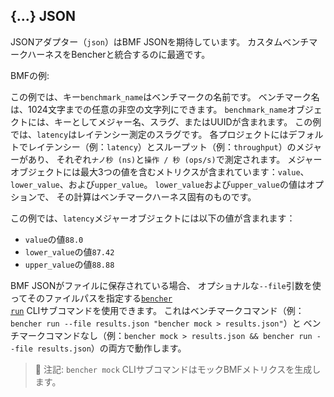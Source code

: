 
## \{...\} JSON

JSONアダプター（`json`）はBMF JSONを期待しています。
カスタムベンチマークハーネスをBencherと統合するのに最適です。

BMFの例:

<BmfExample />

この例では、キー`benchmark_name`はベンチマークの名前です。
ベンチマーク名は、1024文字までの任意の非空の文字列にできます。
`benchmark_name`オブジェクトには、キーとしてメジャー名、スラグ、またはUUIDが含まれます。
この例では、`latency`はレイテンシー測定のスラグです。
各プロジェクトにはデフォルトでレイテンシー（例：`latency`）とスループット（例：`throughput`）のメジャーがあり、
それぞれ`ナノ秒 (ns)`と`操作 / 秒 (ops/s)`で測定されます。
メジャーオブジェクトには最大3つの値を含むメトリクスが含まれています：`value`、`lower_value`、および`upper_value`。
`lower_value`および`upper_value`の値はオプションで、
その計算はベンチマークハーネス固有のものです。

この例では、`latency`メジャーオブジェクトには以下の値が含まれます：

- `value`の値`88.0`
- `lower_value`の値`87.42`
- `upper_value`の値`88.88`

BMF JSONがファイルに保存されている場合、
オプショナルな`--file`引数を使ってそのファイルパスを指定する<code><a href="/ja/docs/explanation/bencher-run/">bencher run</a></code> CLIサブコマンドを使用できます。
これはベンチマークコマンド（例：`bencher run --file results.json "bencher mock > results.json"`）と
ベンチマークコマンドなし（例：`bencher mock > results.json && bencher run --file results.json`）の両方で動作します。

<BmfSchema />

> 🐰 注記: `bencher mock` CLIサブコマンドはモックBMFメトリクスを生成します。